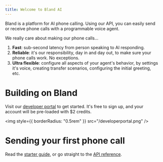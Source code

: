 ```yaml
---
title: Welcome to Bland AI
---
```


Bland is a platform for AI phone calling. Using our API, you can easily send or receive phone calls with a programmable voice agent.

We really care about making our phone calls...
1. **Fast**: sub-second latency from person speaking to AI responding.
2. **Reliable**: it's our responsibility, day in and day out, to make sure your phone calls work. No exceptions.
3. **Ultra flexible**: configure all aspects of your agent's behavior, by settings it's voice, creating transfer scenarios, configuring the initial greeting, etc.

# Building on Bland

Visit our [developer portal](https://app.bland.ai) to get started. It's free to sign up, and your account will be pre-loaded with $2 credits.

<img style={{ borderRadius: "0.5rem" }} src="/developerportal.png" />

# Sending your first phone call

Read the [starter guide](https://docs.bland.ai/introduction), or go straight to the [API reference](https://docs.bland.ai/api-v1/post/calls).

